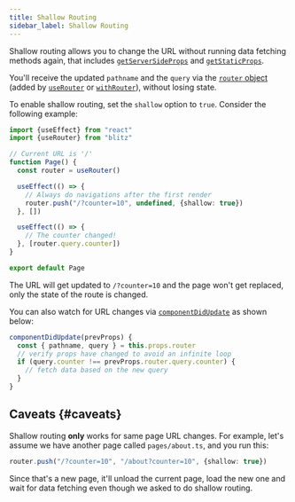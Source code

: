```yaml
---
title: Shallow Routing
sidebar_label: Shallow Routing
---
```


Shallow routing allows you to change the URL without running data fetching
methods again, that includes [`getServerSideProps`](get-server-side-props)
and [`getStaticProps`](get-static-props).

You'll receive the updated `pathname` and the `query` via the
[`router` object](router#router-object) (added by
[`useRouter`](router#use-router) or [`withRouter`](router#use-router)),
without losing state.

To enable shallow routing, set the `shallow` option to `true`. Consider
the following example:

```ts
import {useEffect} from "react"
import {useRouter} from "blitz"

// Current URL is '/'
function Page() {
  const router = useRouter()

  useEffect(() => {
    // Always do navigations after the first render
    router.push("/?counter=10", undefined, {shallow: true})
  }, [])

  useEffect(() => {
    // The counter changed!
  }, [router.query.counter])
}

export default Page
```

The URL will get updated to `/?counter=10` and the page won't get
replaced, only the state of the route is changed.

You can also watch for URL changes via
[`componentDidUpdate`](https://reactjs.org/docs/react-component.html#componentdidupdate)
as shown below:

```ts
componentDidUpdate(prevProps) {
  const { pathname, query } = this.props.router
  // verify props have changed to avoid an infinite loop
  if (query.counter !== prevProps.router.query.counter) {
    // fetch data based on the new query
  }
}
```

## Caveats {#caveats}

Shallow routing **only** works for same page URL changes. For example,
let's assume we have another page called `pages/about.ts`, and you run
this:

```ts
router.push("/?counter=10", "/about?counter=10", {shallow: true})
```

Since that's a new page, it'll unload the current page, load the new one
and wait for data fetching even though we asked to do shallow routing.
